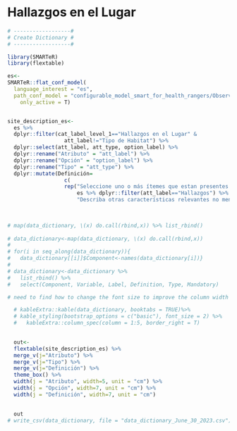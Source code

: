 # Hallazgos en el Lugar {.unnumbered}

```r


# ------------------#
# Create Dictionary #
# ------------------#

library(SMARTeR)
library(flextable)

es<-
SMARTeR::flat_conf_model(
  language_interest = "es",
  path_conf_model = "configurable_model_smart_for_health_rangers/Observations_Specimens_Final_conf_model_smart_for_health_rangers.xml",
    only_active = T)


site_description_es<-  
  es %>% 
  dplyr::filter(cat_label_level_1=="Hallazgos en el Lugar" &
                  att_label!="Tipo de Habitat") %>% 
  dplyr::select(att_label, att_type, option_label) %>% 
  dplyr::rename("Atributo" = "att_label") %>% 
  dplyr::rename("Opción" = "option_label") %>% 
  dplyr::rename("Tipo" = "att_type") %>% 
  dplyr::mutate(Definición=
                  c(
                  rep("Seleccione uno o más ítemes que estan presentes en el Incidente. Si hay otras características relevantes en el Incidente que no esten en la lista de opciones y que puedan estar asociadas a enfermedad o muerte, es possible seleccionar la opción 'Otros Hallazgos' y un cuadro de texto aparecerá para describirlos", 
                      es %>% dplyr::filter(att_label=="Hallazgos") %>% nrow()),
                      "Describa otras características relevantes no mencionadas en lista de 'Hallazgos' que puedan tener implicancias de enfermedad o muerte"))

    
        
# map(data_dictionary, \(x) do.call(rbind,x)) %>% list_rbind()
    
# data_dictionary<-map(data_dictionary, \(x) do.call(rbind,x)) 
# 
# for(i in seq_along(data_dictionary)){
#   data_dictionary[[i]]$Component<-names(data_dictionary[i])}
# 
# data_dictionary<-data_dictionary %>% 
#   list_rbind() %>% 
#   select(Component, Variable, Label, Definition, Type, Mandatory)

# need to find how to change the font size to improve the column width

  # kableExtra::kable(data_dictionary, booktabs = TRUE)%>%
  # kable_styling(bootstrap_options = c("basic"), font_size = 2) %>% 
  #   kableExtra::column_spec(column = 1:5, border_right = T) 

  
  out<-  
  flextable(site_description_es) %>% 
  merge_v(j="Atributo") %>% 
  merge_v(j="Tipo") %>% 
  merge_v(j="Definición") %>% 
  theme_box() %>% 
  width(j = "Atributo", width=5, unit = "cm") %>% 
  width(j = "Opción", width=7, unit = "cm") %>% 
  width(j = "Definición", width=7, unit = "cm")
  

  out
# write_csv(data_dictionary, file = "data_dictionary_June_30_2023.csv")

```


